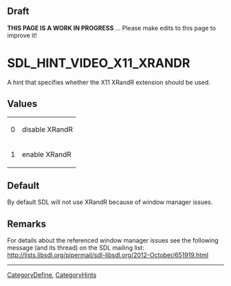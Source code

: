 == Draft ==

'''THIS PAGE IS A WORK IN PROGRESS''' ... Please make edits to this page to improve it!


<!-- #*^*^*^*^*See http://wiki.libsdl.org/moin.cgi/SGEnumerations for details on editing this page*^*^*^*^* -->


= SDL_HINT_VIDEO_X11_XRANDR =
A hint that specifies whether the X11 XRandR extension should be used.




== Values ==
{|
|0
|disable XRandR
|-
|1
|enable XRandR
|}


== Default ==
By default SDL will not use XRandR because of window manager issues.



== Remarks ==
For details about the referenced window manager issues see the following message (and its thread) on the SDL mailing list: http://lists.libsdl.org/pipermail/sdl-libsdl.org/2012-October/651919.html


----
[[CategoryDefine]], [[CategoryHints]]
<!-- #See the Style Guide for instructions on editing the footer. -->
